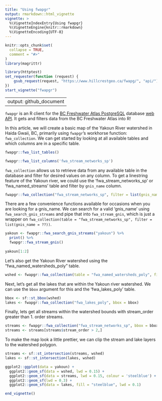 ```yaml
---
title: "Using fwapgr"
output: rmarkdown::html_vignette
vignette: >
  %\VignetteIndexEntry{Using fwapgr}
  %\VignetteEngine{knitr::rmarkdown}
  %\VignetteEncoding{UTF-8}
---
```


```r
knitr::opts_chunk$set(
  collapse = TRUE,
  comment = "#>"
)
library(magrittr)
```

```r
library(httptest)
set_requester(function (request) {
    gsub_request(request, "https://www.hillcrestgeo.ca/fwapg/", "api/")
})
start_vignette("fwapgr")
```
---
output: github_document
---

`fwapgr` is an R client for the [BC Freshwater Atlas PostgreSQL](https://github.com/smnorris/fwapg) database [web API](https://www.hillcrestgeo.ca/fwapg/index.html). It gets and filters data from the BC Freshwater Atlas into R!  

In this article, we will create a basic map of the Yakoun River watershed in Haida Gwaii, BC, primarily using `fwapgr`'s workhorse function: `fwa_collection`. We can get started by looking at all available tables and which columns are in a specific table.
```r
fwapgr::fwa_list_tables()
```

```r
fwapgr::fwa_list_columns('fwa_stream_networks_sp')
```

`fwa_collection` allows us to retrieve data from any available table in the database and filter for desired values on any column. To get a linestring feature of the Yakoun river, we could use the 'fwa_stream_networks_sp' or 'fwa_named_streams' table and filter by `gnis_name` column. 

```r
fwapgr::fwa_collection("fwa_stream_networks_sp", filter = list(gnis_name = "Yakoun River"))
```

There are a few convenience functions available for occasions when you are looking for a gnis_name. We can search for a valid 'gnis_name' using `fwa_search_gnis_streams` and pipe that into `fwa_stream_gnis`, which is just a wrapper on `fwa_collection(table = "fwa_stream_networks_sp", filter = list(gnis_name = ??))`.
```r
yakoun <- fwapgr::fwa_search_gnis_streams("yakoun") %>%
  print() %>%
  fwapgr::fwa_stream_gnis()
  
yakoun[1:2]
```

Let's also get the Yakoun River watershed using the "fwa_named_watersheds_poly" table.
```r
wshed <- fwapgr::fwa_collection(table = "fwa_named_watersheds_poly", filter = list(gnis_name = "Yakoun River"))
```

Next, let's get all the lakes that are within the Yakoun river watershed. We can use the `bbox` argument for this and the 'fwa_lakes_poly' table. 
```r
bbox <- sf::st_bbox(wshed)
lakes <- fwapgr::fwa_collection("fwa_lakes_poly", bbox = bbox)
```

Finally, lets get all streams within the watershed bounds with stream_order greater than 1. order streams.
```r
streams <- fwapgr::fwa_collection("fwa_stream_networks_sp", bbox = bbox)
streams <- streams[streams$stream_order > 2,]
```

To make the map look a little prettier, we can clip the stream and lake layers to the watershed polygon.
```r
streams <- sf::st_intersection(streams, wshed)
lakes <- sf::st_intersection(lakes, wshed)
```


```r
ggplot2::ggplot(data = yakoun) +
  ggplot2::geom_sf(data = wshed, lwd = 0.15) +
  ggplot2::geom_sf(data = streams, lwd = 0.15, colour = 'steelblue') +
  ggplot2::geom_sf(lwd = 0.3) +
  ggplot2::geom_sf(data = lakes, fill = "steelblue", lwd = 0.1)
```
```r
end_vignette()
```
